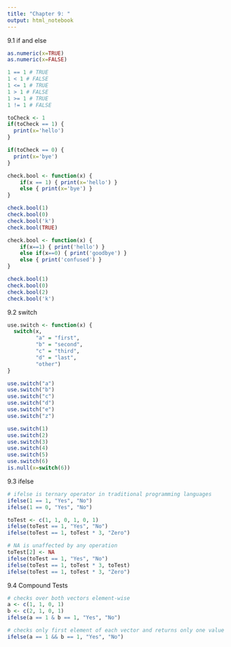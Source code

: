 ```yaml
---
title: "Chapter 9: "
output: html_notebook
---
```


9.1 if and else
```r

as.numeric(x=TRUE)
as.numeric(x=FALSE)

1 == 1 # TRUE
1 < 1 # FALSE
1 <= 1 # TRUE
1 > 1 # FALSE
1 >= 1 # TRUE
1 != 1 # FALSE

```

```r

toCheck <- 1
if(toCheck == 1) { 
  print(x='hello')  
}

if(toCheck == 0) { 
  print(x='bye')
}

check.bool <- function(x) {
    if(x == 1) { print(x='hello') }
    else { print(x='bye') }
}

check.bool(1)
check.bool(0)
check.bool('k')
check.bool(TRUE)

```

```r


check.bool <- function(x) {
    if(x==1) { print('hello') } 
    else if(x==0) { print('goodbye') }
    else { print('confused') }
}

check.bool(1)
check.bool(0)
check.bool(2)
check.bool('k')

```

9.2 switch
```r

use.switch <- function(x) {
  switch(x,
         "a" = "first",
         "b" = "second",
         "c" = "third",
         "d" = "last",
         "other")
}

use.switch("a")
use.switch("b")
use.switch("c")
use.switch("d")
use.switch("e")
use.switch("z")

use.switch(1)
use.switch(2)
use.switch(3)
use.switch(4)
use.switch(5)
use.switch(6)
is.null(x=switch(6))

```

9.3 ifelse
```r

# ifelse is ternary operator in traditional programming languages
ifelse(1 == 1, "Yes", "No")
ifelse(1 == 0, "Yes", "No")

toTest <- c(1, 1, 0, 1, 0, 1)
ifelse(toTest == 1, "Yes", "No")
ifelse(toTest == 1, toTest * 3, "Zero")

# NA is unaffected by any operation
toTest[2] <- NA
ifelse(toTest == 1, "Yes", "No")
ifelse(toTest == 1, toTest * 3, toTest)
ifelse(toTest == 1, toTest * 3, "Zero")

```

9.4 Compound Tests
```r

# checks over both vectors element-wise
a <- c(1, 1, 0, 1)
b <- c(2, 1, 0, 1)
ifelse(a == 1 & b == 1, "Yes", "No")

# checks only first element of each vector and returns only one value
ifelse(a == 1 && b == 1, "Yes", "No")

```








